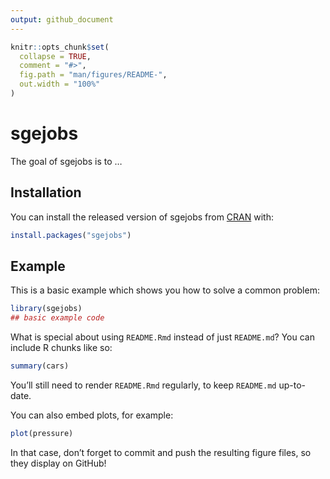 ```yaml
---
output: github_document
---
```


<!-- README.md is generated from README.Rmd. Please edit that file -->

```r
knitr::opts_chunk$set(
  collapse = TRUE,
  comment = "#>",
  fig.path = "man/figures/README-",
  out.width = "100%"
)
```
# sgejobs

<!-- badges: start -->
<!-- badges: end -->

The goal of sgejobs is to ...

## Installation

You can install the released version of sgejobs from [CRAN](https://CRAN.R-project.org) with:

``` r
install.packages("sgejobs")
```

## Example

This is a basic example which shows you how to solve a common problem:

```r
library(sgejobs)
## basic example code
```

What is special about using `README.Rmd` instead of just `README.md`? You can include R chunks like so:

```r
summary(cars)
```

You'll still need to render `README.Rmd` regularly, to keep `README.md` up-to-date.

You can also embed plots, for example:

```r
plot(pressure)
```

In that case, don't forget to commit and push the resulting figure files, so they display on GitHub!
